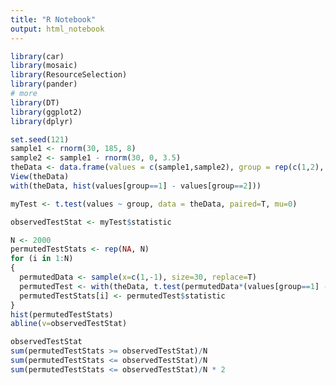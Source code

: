 ```yaml
---
title: "R Notebook"
output: html_notebook
---
```


```r
library(car)
library(mosaic)
library(ResourceSelection)
library(pander)
# more
library(DT)
library(ggplot2)
library(dplyr)
```


```r
set.seed(121)
sample1 <- rnorm(30, 185, 8)
sample2 <- sample1 - rnorm(30, 0, 3.5)
theData <- data.frame(values = c(sample1,sample2), group = rep(c(1,2), each=30), id = rep(c(1:30),times=2))
View(theData)
with(theData, hist(values[group==1] - values[group==2]))
```

```r
myTest <- t.test(values ~ group, data = theData, paired=T, mu=0)
```

```r
observedTestStat <- myTest$statistic
```

```r
N <- 2000
permutedTestStats <- rep(NA, N)
for (i in 1:N)
{
  permutedData <- sample(x=c(1,-1), size=30, replace=T)
  permutedTest <- with(theData, t.test(permutedData*(values[group==1] - values[group==2]), mu=0))
  permutedTestStats[i] <- permutedTest$statistic
}
hist(permutedTestStats)
abline(v=observedTestStat)
```

```r
observedTestStat
sum(permutedTestStats >= observedTestStat)/N
sum(permutedTestStats <= observedTestStat)/N
sum(permutedTestStats <= observedTestStat)/N * 2
```

